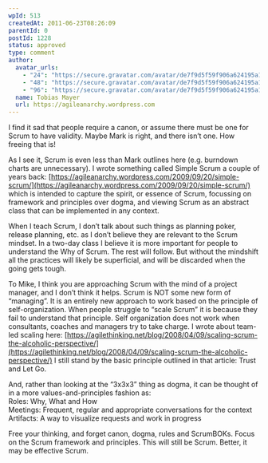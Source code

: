 ```yaml
---
wpId: 513
createdAt: 2011-06-23T08:26:09
parentId: 0
postId: 1228
status: approved
type: comment
author:
  avatar_urls:
    - "24": "https://secure.gravatar.com/avatar/de7f9d5f59f906a624195a1eb9f3b6d9?s=24&d=mm&r=g"
    - "48": "https://secure.gravatar.com/avatar/de7f9d5f59f906a624195a1eb9f3b6d9?s=48&d=mm&r=g"
    - "96": "https://secure.gravatar.com/avatar/de7f9d5f59f906a624195a1eb9f3b6d9?s=96&d=mm&r=g"
  name: Tobias Mayer
  url: https://agileanarchy.wordpress.com
---
```


I find it sad that people require a canon, or assume there must be one for Scrum to have validity. Maybe Mark is right, and there isn’t one. How freeing that is!

As I see it, Scrum is even less than Mark outlines here (e.g. burndown charts are unnecessary). I wrote something called Simple Scrum a couple of years back: [https://agileanarchy.wordpress.com/2009/09/20/simple-scrum/](https://agileanarchy.wordpress.com/2009/09/20/simple-scrum/) which is intended to capture the spirit, or essence of Scrum, focussing on framework and principles over dogma, and viewing Scrum as an abstract class that can be implemented in any context.

When I teach Scrum, I don’t talk about such things as planning poker, release planning, etc. as I don’t believe they are relevant to the Scrum mindset. In a two-day class I believe it is more important for people to understand the Why of Scrum. The rest will follow. But without the mindshift all the practices will likely be superficial, and will be discarded when the going gets tough.

To Mike, I think you are approaching Scrum with the mind of a project manager, and I don’t think it helps. Scrum is NOT some new form of “managing”. It is an entirely new approach to work based on the principle of self-organization. When people struggle to “scale Scrum” it is because they fail to understand that principle. Self organization does not work when consultants, coaches and managers try to take charge. I wrote about team-led scaling here: [https://agilethinking.net/blog/2008/04/09/scaling-scrum-the-alcoholic-perspective/](https://agilethinking.net/blog/2008/04/09/scaling-scrum-the-alcoholic-perspective/) I still stand by the basic principle outlined in that article: Trust and Let Go.

And, rather than looking at the “3x3x3” thing as dogma, it can be thought of in a more values-and-principles fashion as:  
Roles: Why, What and How  
Meetings: Frequent, regular and appropriate conversations for the context  
Artifacts: A way to visualize requests and work in progress

Free your thinking, and forget canon, dogma, rules and ScrumBOKs. Focus on the Scrum framework and principles. This will still be Scrum. Better, it may be effective Scrum.